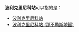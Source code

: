'''波利克里尼科站'''可以指的是：

* [[波利克里尼科站|波利克里尼科站]]
* [[波利克里尼科站_(那不勒斯地鐵)|波利克里尼科站 (那不勒斯地鐵)]]

{{disambig|Cat=七字車站名消歧義}}